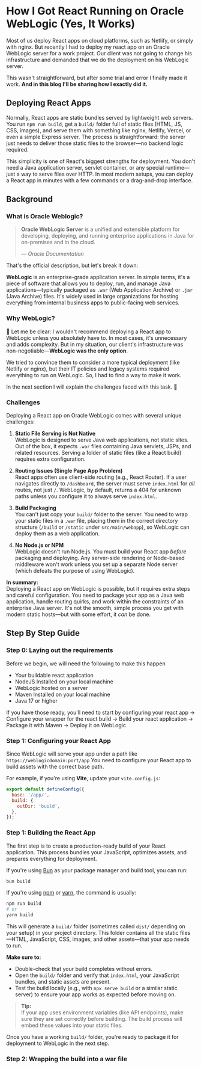 # How I Got React Running on Oracle WebLogic (Yes, It Works)
Most of us deploy React apps on cloud platforms, such as Netlify, or simply with nginx. But recently I had to deploy my react app on an Oracle WebLogic server for a work project. Our client was not going to change his infrastructure and demanded that we do the deployment on his WebLogic server.

This wasn't straightforward, but after some trial and error I finally made it work. **And in this blog I'll be sharing how I exactly did it.**


## Deploying React Apps
Normally, React apps are static bundles served by lightweight web servers. You run `npm run build`, get a `build/` folder full of static files (HTML, JS, CSS, images), and serve them with something like nginx, Netlify, Vercel, or even a simple Express server. The process is straightforward: the server just needs to deliver those static files to the browser—no backend logic required.

This simplicity is one of React's biggest strengths for deployment. You don't need a Java application server, servlet container, or any special runtime—just a way to serve files over HTTP. In most modern setups, you can deploy a React app in minutes with a few commands or a drag-and-drop interface.

## Background

### What is Oracle Weblogic?

> **Oracle WebLogic Server** is a unified and extensible platform for developing, deploying, and running enterprise applications in Java for on-premises and in the cloud.
>  
> — *Oracle Documentation*

That's the official description, but let's break it down:

**WebLogic** is an enterprise-grade application server. In simple terms, it's a piece of software that allows you to deploy, run, and manage Java applications—typically packaged as `.war` (Web Application Archive) or `.jar` (Java Archive) files. It's widely used in large organizations for hosting everything from internal business apps to public-facing web services.

### Why WebLogic?

🎄 Let me be clear: I wouldn't recommend deploying a React app to WebLogic unless you absolutely have to. In most cases, it's unnecessary and adds complexity. But in my situation, our client's infrastructure was non-negotiable—**WebLogic was the only option**.

We tried to convince them to consider a more typical deployment (like Netlify or nginx), but their IT policies and legacy systems required everything to run on WebLogic. So, I had to find a way to make it work.

In the next section I will explain the challenges faced with this task. 🎇

### Challenges
Deploying a React app on Oracle WebLogic comes with several unique challenges:

1. **Static File Serving is Not Native**  
   WebLogic is designed to serve Java web applications, not static sites. Out of the box, it expects `.war` files containing Java servlets, JSPs, and related resources. Serving a folder of static files (like a React build) requires extra configuration.

2. **Routing Issues (Single Page App Problem)**  
   React apps often use client-side routing (e.g., React Router). If a user navigates directly to `/dashboard`, the server must serve `index.html` for *all* routes, not just `/`. WebLogic, by default, returns a 404 for unknown paths unless you configure it to always serve `index.html`.


3. **Build Packaging**  
   You can't just copy your `build/` folder to the server. You need to wrap your static files in a `.war` file, placing them in the correct directory structure (`/build` or `/static` under `src/main/webapp`), so WebLogic can deploy them as a web application.

4. **No Node.js or NPM**  
   WebLogic doesn't run Node.js. You must build your React app *before* packaging and deploying. Any server-side rendering or Node-based middleware won't work unless you set up a separate Node server (which defeats the purpose of using WebLogic).

**In summary:**  
Deploying a React app on WebLogic is possible, but it requires extra steps and careful configuration. You need to package your app as a Java web application, handle routing quirks, and work within the constraints of an enterprise Java server. It's not the smooth, simple process you get with modern static hosts—but with some effort, it *can* be done.

## Step By Step Guide

### Step 0: Laying out the requirements

Before we begin, we will need the following to make this happen
- Your buildable react application
- NodeJS Installed on your local machine
- WebLogic hosted on a server
- Maven Installed on your local machine
- Java 17 or higher

If you have those ready, you'll need to start by configuring your react app -> Configure your wrapper for the react build -> Build your react application -> Package it with Maven -> Deploy it on WebLogic

### Step 1: Configuring your React App

Since WebLogic will serve your app under a path like
`https://weblogicdomain:port/app`
You need to configure your React app to build assets with the correct base path.

For example, if you're using **Vite**, update your `vite.config.js`:

~~~js
export default defineConfig({
  base: '/app/',
  build: {
    outDir: 'build',
  },
});
~~~

### Step 1: Building the React App

The first step is to create a production-ready build of your React application. This process bundles your JavaScript, optimizes assets, and prepares everything for deployment. 

If you're using [Bun](https://bun.sh/) as your package manager and build tool, you can run:

~~~bash
bun build
~~~

If you're using [npm](https://www.npmjs.com/) or [yarn](https://yarnpkg.com/), the command is usually:

~~~bash
npm run build
# or
yarn build
~~~

This will generate a `build/` folder (sometimes called `dist/` depending on your setup) in your project directory. This folder contains all the static files—HTML, JavaScript, CSS, images, and other assets—that your app needs to run.

**Make sure to:**
- Double-check that your build completes without errors.
- Open the `build/` folder and verify that `index.html`, your JavaScript bundles, and static assets are present.
- Test the build locally (e.g., with `npx serve build` or a similar static server) to ensure your app works as expected before moving on.

> **Tip:**  
> If your app uses environment variables (like API endpoints), make sure they are set correctly before building. The build process will embed these values into your static files.

Once you have a working `build/` folder, you're ready to package it for deployment to WebLogic in the next step.

### Step 2: Wrapping the build into a war file

